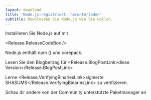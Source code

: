 ```yaml
---
layout: download
title: 'Node.js:registriert: herunterladen'
subtitle: Downloaden Sie Node.js wie Sie wollen.
---
```


<section>
Installieren Sie Node.js <Release.VersionDropdown /> auf  <Release.OperatingSystemDropdown /> mit <Release.PlatformDropdown />

<Release.ReleaseCodeBox />
</section>

<section>
Node.js enthält <LinkWithArrow href="https://npmjs.com">npm</LinkWithArrow> (<Release.NpmVersion />) und corepack.

Lesen Sie den Blogbeitrag für <Release.BlogPostLink>diese Version</Release.BlogPostLink>

Lerne <Release.VerifyingBinariesLink>signierte SHASUMS</Release.VerifyingBinariesLink> zu verifizieren.

Schau dir andere von der Community unterstützte <LinkWithArrow href="/download/package-manager/all">Paketmanager</LinkWithArrow> an

</section>
